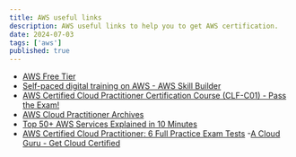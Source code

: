 ```yaml
---
title: AWS useful links
description: AWS useful links to help you to get AWS certification.
date: 2024-07-03
tags: ['aws']
published: true
---
```


- [AWS Free Tier](https://aws.amazon.com/free)
- [Self-paced digital training on AWS - AWS Skill Builder](https://explore.skillbuilder.aws/learn/external-ecommerce;view=none;redirectURL=)
- [AWS Certified Cloud Practitioner Certification Course (CLF-C01) - Pass the Exam!](https://www.youtube.com/watch?v=SOTamWNgDKc)
- [AWS Cloud Practitioner Archives](https://digitalcloud.training/category/aws-cheat-sheets/aws-cloud-practitioner/)
- [Top 50+ AWS Services Explained in 10 Minutes](https://www.youtube.com/watch?v=JIbIYCM48to)
- [AWS Certified Cloud Practitioner: 6 Full Practice Exam Tests](https://www.udemy.com/course/aws-certified-cloud-practitioner-practice-test/) -[A Cloud Guru - Get Cloud Certified](https://acloudguru.com/)
